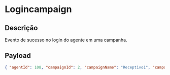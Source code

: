 # Logincampaign

## Descrição

Evento de sucesso no login do agente em uma campanha.

## Payload

```json copy
{ "agentId": 108, "campaignId": 2, "campaignName": "Receptivo1", "campaignCode": "Campanha Receptiva 1" }
```
